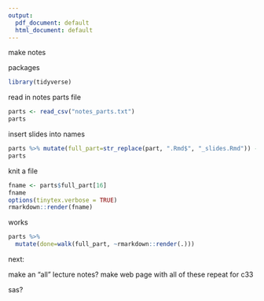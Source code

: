 ```yaml
---
output:
  pdf_document: default
  html_document: default
---
```


make notes

packages

```r
library(tidyverse)
```

read in notes parts file

```r
parts <- read_csv("notes_parts.txt")
parts
```

insert slides into names

```r
parts %>% mutate(full_part=str_replace(part, ".Rmd$", "_slides.Rmd")) -> parts
parts
```

knit a file

```r
fname <- parts$full_part[16]
fname
options(tinytex.verbose = TRUE)
rmarkdown::render(fname)
```

works

```r
parts %>% 
  mutate(done=walk(full_part, ~rmarkdown::render(.)))
```

next:

make an "all" lecture notes?
make web page with all of these
repeat for c33

sas?

